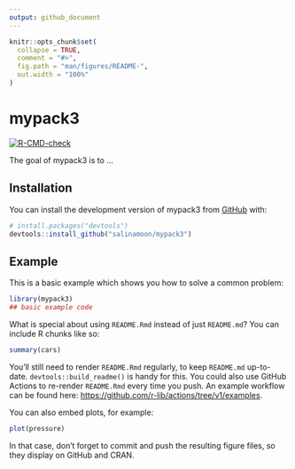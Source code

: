 ```yaml
---
output: github_document
---
```


<!-- README.md is generated from README.Rmd. Please edit that file -->

```r
knitr::opts_chunk$set(
  collapse = TRUE,
  comment = "#>",
  fig.path = "man/figures/README-",
  out.width = "100%"
)
```

# mypack3

<!-- badges: start -->
[![R-CMD-check](https://github.com/salinamoon/mypack3/actions/workflows/R-CMD-check.yaml/badge.svg)](https://github.com/salinamoon/mypack3/actions/workflows/R-CMD-check.yaml)
<!-- badges: end -->

The goal of mypack3 is to ...

## Installation

You can install the development version of mypack3 from [GitHub](https://github.com/) with:

``` r
# install.packages("devtools")
devtools::install_github("salinamoon/mypack3")
```

## Example

This is a basic example which shows you how to solve a common problem:

```r
library(mypack3)
## basic example code
```

What is special about using `README.Rmd` instead of just `README.md`? You can include R chunks like so:

```r
summary(cars)
```

You'll still need to render `README.Rmd` regularly, to keep `README.md` up-to-date. `devtools::build_readme()` is handy for this. You could also use GitHub Actions to re-render `README.Rmd` every time you push. An example workflow can be found here: <https://github.com/r-lib/actions/tree/v1/examples>.

You can also embed plots, for example:

```r
plot(pressure)
```

In that case, don't forget to commit and push the resulting figure files, so they display on GitHub and CRAN.
